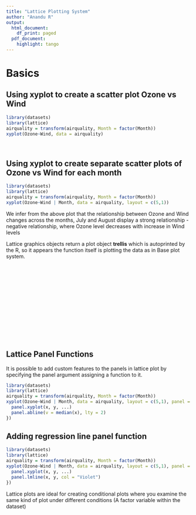 ```yaml
---
title: "Lattice Plotting System"
author: "Anandu R"
output:
  html_document:
    df_print: paged
  pdf_document:
    highlight: tango
---
```


# Basics

## Using xyplot to create a scatter plot Ozone vs Wind 

```r
library(datasets)
library(lattice)
airquality = transform(airquality, Month = factor(Month))
xyplot(Ozone~Wind, data = airquality)
```  

&nbsp;

## Using xyplot to create separate scatter plots of Ozone vs Wind for each month

```r
library(datasets)
library(lattice)
airquality = transform(airquality, Month = factor(Month))
xyplot(Ozone~Wind | Month, data = airquality, layout = c(5,1))
```

We infer from the above plot that the relationship between Ozone and Wind changes across the months, July and August display a strong relationship - negative relationship, where Ozone level decreases with increase in Wind levels  

Lattice graphics objects return a plot object **trellis** which is autoprinted by the R, so it appears the function itself is plotting the data as in Base plot system.

&nbsp;  

&nbsp;  

&nbsp;  

&nbsp;  

&nbsp;  

&nbsp;  

&nbsp;

## Lattice Panel Functions 

It is possible to add custom features to the panels in lattice plot by specifying the panel argument assigning a function to it.

```r

library(datasets)
library(lattice)
airquality = transform(airquality, Month = factor(Month))
xyplot(Ozone~Wind | Month, data = airquality, layout = c(5,1), panel = function(x, y, ...){
  panel.xyplot(x, y, ...)
  panel.abline(v = median(x), lty = 2)
})

```  

## Adding regression line panel function 

```r

library(datasets)
library(lattice)
airquality = transform(airquality, Month = factor(Month))
xyplot(Ozone~Wind | Month, data = airquality, layout = c(5,1), panel = function(x, y, ...){
  panel.xyplot(x, y, ...)
  panel.lmline(x, y, col = "Violet")
})

```  

Lattice plots are ideal for creating conditional plots where you examine the same kind of plot under different conditions (A factor variable within the dataset)









